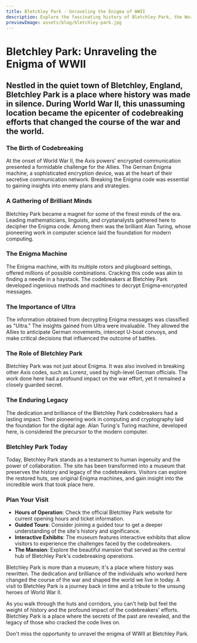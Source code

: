 ```yaml
---
title: Bletchley Park - Unraveling the Enigma of WWII
description: Explore the fascinating history of Bletchley Park, the World War II codebreaking center that played a pivotal role in the Allied victory.
previewImage: assets/blog/bletchley-park.jpg
---
```


# Bletchley Park: Unraveling the Enigma of WWII

## Nestled in the quiet town of Bletchley, England, Bletchley Park is a place where history was made in silence. During World War II, this unassuming location became the epicenter of codebreaking efforts that changed the course of the war and the world.

<Date date="Monday 4 September 2023"/>
<ArticleHero src="assets/blog/bletchley-park.jpg" alt="Bletchley Park Mansion"/>

### The Birth of Codebreaking

At the onset of World War II, the Axis powers' encrypted communication presented a formidable challenge for the Allies. The German Enigma machine, a sophisticated encryption device, was at the heart of their secretive communication network. Breaking the Enigma code was essential to gaining insights into enemy plans and strategies.

### A Gathering of Brilliant Minds

Bletchley Park became a magnet for some of the finest minds of the era. Leading mathematicians, linguists, and cryptanalysts gathered here to decipher the Enigma code. Among them was the brilliant Alan Turing, whose pioneering work in computer science laid the foundation for modern computing.

### The Enigma Machine

The Enigma machine, with its multiple rotors and plugboard settings, offered millions of possible combinations. Cracking this code was akin to finding a needle in a haystack. The codebreakers at Bletchley Park developed ingenious methods and machines to decrypt Enigma-encrypted messages.

### The Importance of Ultra

The information obtained from decrypting Enigma messages was classified as "Ultra." The insights gained from Ultra were invaluable. They allowed the Allies to anticipate German movements, intercept U-boat convoys, and make critical decisions that influenced the outcome of battles.

### The Role of Bletchley Park

Bletchley Park was not just about Enigma. It was also involved in breaking other Axis codes, such as Lorenz, used by high-level German officials. The work done here had a profound impact on the war effort, yet it remained a closely guarded secret.

### The Enduring Legacy

The dedication and brilliance of the Bletchley Park codebreakers had a lasting impact. Their pioneering work in computing and cryptography laid the foundation for the digital age. Alan Turing's Turing machine, developed here, is considered the precursor to the modern computer.

### Bletchley Park Today

Today, Bletchley Park stands as a testament to human ingenuity and the power of collaboration. The site has been transformed into a museum that preserves the history and legacy of the codebreakers. Visitors can explore the restored huts, see original Enigma machines, and gain insight into the incredible work that took place here.

### Plan Your Visit

- **Hours of Operation**: Check the official Bletchley Park website for current opening hours and ticket information.
- **Guided Tours**: Consider joining a guided tour to get a deeper understanding of the site's history and significance.
- **Interactive Exhibits**: The museum features interactive exhibits that allow visitors to experience the challenges faced by the codebreakers.
- **The Mansion**: Explore the beautiful mansion that served as the central hub of Bletchley Park's codebreaking operations.

Bletchley Park is more than a museum; it's a place where history was rewritten. The dedication and brilliance of the individuals who worked here changed the course of the war and shaped the world we live in today. A visit to Bletchley Park is a journey back in time and a tribute to the unsung heroes of World War II.

As you walk through the huts and corridors, you can't help but feel the weight of history and the profound impact of the codebreakers' efforts. Bletchley Park is a place where the secrets of the past are revealed, and the legacy of those who cracked the code lives on.

Don't miss the opportunity to unravel the enigma of WWII at Bletchley Park.
